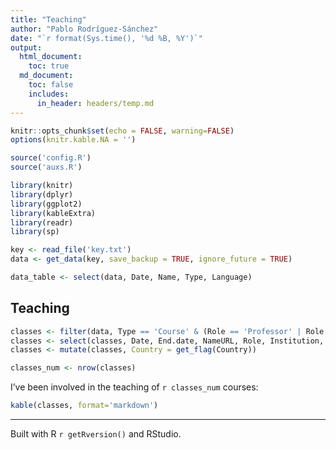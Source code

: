 ```yaml
---
title: "Teaching"
author: "Pablo Rodríguez-Sánchez"
date: "`r format(Sys.time(), '%d %B, %Y')`"
output:
  html_document:
    toc: true
  md_document:
    toc: false
    includes:
      in_header: headers/temp.md
---
```


```r
knitr::opts_chunk$set(echo = FALSE, warning=FALSE)
options(knitr.kable.NA = '')
```

```r
source('config.R')
source('auxs.R')

library(knitr)
library(dplyr)
library(ggplot2)
library(kableExtra)
library(readr)
library(sp)
```


```r
key <- read_file('key.txt')
data <- get_data(key, save_backup = TRUE, ignore_future = TRUE)
```

```r
data_table <- select(data, Date, Name, Type, Language)
```
## Teaching
```r
classes <- filter(data, Type == 'Course' & (Role == 'Professor' | Role == 'Teaching assistant'))
classes <- select(classes, Date, End.date, NameURL, Role, Institution, Country)
classes <- mutate(classes, Country = get_flag(Country))

classes_num <- nrow(classes)
```

I've been involved in the teaching of `r classes_num` courses:

```r
kable(classes, format='markdown')
```

***

Built with R `r getRversion()` and RStudio.
